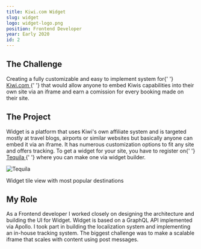 ```yaml
---
title: Kiwi.com Widget
slug: widget
logo: widget-logo.png
position: Frontend Developer
year: Early 2020
id: 2
---
```


<h2 looksLike="h3">The Challenge</h2>
<p>
  Creating a fully customizable and easy to implement system for{' '}
  <a href="https://kiwi.com" rel="noreferrer noopener" target="_blank">
    Kiwi.com
  </a>{' '}
  that would allow anyone to embed Kiwis capabilities into their own site via an iframe and earn a
  comission for every booking made on their site.
</p>

<h2 looksLike="h3">The Project</h2>

<p>
  Widget is a platform that uses Kiwi's own affiliate system and is targeted mostly at travel blogs,
  airports or similar websites but basically anyone can embed it via an iframe. It has numerous
  customization options to fit any site and offers tracking. To get a widget for your site, you have
  to register on{' '}
  <a href="https://tequila.kiwi.com" rel="noreferrer noopener" target="_blank">
    Tequila
  </a>{' '}
  where you can make one via widget builder.
</p>

![Tequila](./widget.png)

<label>Widget tile view with most popular destinations</label>

<h2 looksLike="h3">My Role</h2>

As a <highlight>Frontend developer</highlight> I worked closely on designing the architecture and building the UI for Widget.
Widget is based on a <highlight>GraphQL API </highlight> implemented via Apollo. I took part in building the <highlight>localization system and implementing an in-house tracking system</highlight>.
The biggest challenge was to make a scalable iframe that scales with content using post messages.
